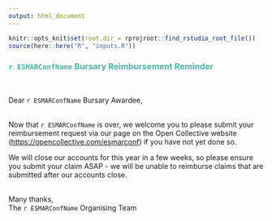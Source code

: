 ```yaml
---
output: html_document
---
```

``` r
knitr::opts_knit$set(root.dir = rprojroot::find_rstudio_root_file())
source(here::here("R", "inputs.R"))
```
### <span style="color: #4fb4a8;">`r ESMARConfName` Bursary Reimbursement Reminder</span>  
<br>

Dear `r ESMARConfName` Bursary Awardee,  
<br>

Now that `r ESMARConfName` is over, we welcome you to please submit your reimbursement request via our page on the Open Collective website (<a href="https://opencollective.com/esmarconf">https://opencollective.com/esmarconf</a>) if you have not yet done so.  

We will close our accounts for this year in a few weeks, so please ensure you submit your claim ASAP - we will be unable to reimburse claims that are submitted after our accounts close.  
<br>

Many thanks,  
The `r ESMARConfName` Organising Team